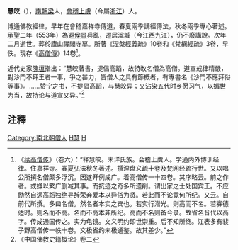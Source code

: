 '''慧皎'''（{{bd|497年||554年}}），[[南朝梁|南朝梁]]人，[[會稽|會稽]][[上虞|上虞]]（今屬[[浙江|浙江]]）人。

博通佛教經律，早年在會稽嘉祥寺傳道，春夏兩季講經傳法，秋冬兩季專心著述。承聖二年（553年）為避[[侯景|侯景]]兵亂，遷居湓城（今江西九江），仍不廢講說。次年二月逝世。葬於廬山禪閣寺墓。所著《涅槃經義疏》10卷和《梵網經疏》3卷，早佚。現存《[[高僧傳|高僧傳]]》14卷<ref>《[[续高僧传|续高僧传]]》（卷六）：“释慧皎。未详氏族。会稽上虞人。学通内外博训经律。住嘉祥寺。春夏弘法秋冬著述。撰涅盘义疏十卷及梵网经疏行世。又以唱公所撰名僧颇多浮沉。因遂开例成广。着高僧传一十四卷。其序略云。前之作者。或嫌以繁广删减其事。而抗迹之奇多所遗削。谓出家之士处国宾王。不应励然自远高蹈独绝寻辞荣弃爱本以异俗为贤。若此而不论竟何所纪。又云。自前代所撰。多曰名僧。然名者本实之宾也。若实行潜光。则高而不名。若寡德适时。则名而不高。名而不高本非所纪。高而不名则备今录。故省名音代以高字。传成通国传之。实为龟镜。文义明约即世崇重。后不知所终。江表多有裴子野高僧传一帙十卷。文极省约未极通鉴。故其差少。”</ref>。

近代史家[[陳垣|陳垣]]指出：“慧皎著書，提倡高蹈，故特改名僧為高僧。道宣戒律精嚴，對沙門不拜王者一事，爭之甚力，皆僧人之具有節概者，有專書名《沙門不應拜俗等事》。……赞宁之书，不提倡高蹈，与慧皎异；又沾染五代时乡愿习气，以媚世为当，故持论与道宣又异。”<ref>《中国佛教史籍概论》卷二</ref>

==注釋==
{{Reflist}}

[[Category:南北朝僧人|Category:南北朝僧人]]
[[Category:南北朝僧人|H慧]]
[[Category:上虞人|H]]